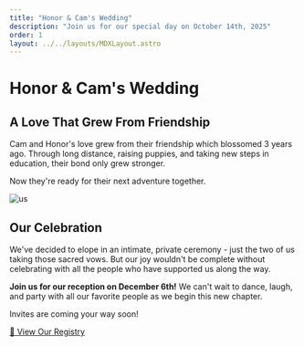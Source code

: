 ```yaml
---
title: "Honor & Cam's Wedding"
description: "Join us for our special day on October 14th, 2025"
order: 1
layout: ../../layouts/MDXLayout.astro
---
```


# Honor & Cam's Wedding

## A Love That Grew From Friendship

Cam and Honor's love grew from their friendship which blossomed 3 years ago. Through long distance, raising puppies, and taking new steps in education, their bond only grew stronger.

Now they're ready for their next adventure together.

![us](/IMG_20240817_095656174.jpg)

## Our Celebration

We've decided to elope in an intimate, private ceremony - just the two of us taking those sacred vows. But our joy wouldn't be complete without celebrating with all the people who have supported us along the way.

**Join us for our reception on December 6th!** We can't wait to dance, laugh, and party with all our favorite people as we begin this new chapter.

Invites are coming your way soon!

<div class="my-8 sm:my-12 text-center">
  <a href="https://www.myregistry.com/wedding-registry/honor-silvius-and-cam-hilliard-olympia-wa/4984570/giftlist" 
     target="_blank" 
     rel="noopener noreferrer"
     class="inline-block bg-gradient-to-r from-primary to-secondary text-foreground px-6 sm:px-8 md:px-12 py-4 sm:py-5 md:py-6 rounded-full no-underline font-bold text-lg sm:text-xl shadow-2xl hover:shadow-3xl transition-all duration-300 uppercase tracking-wide hover:scale-105">
    🎁 View Our Registry
  </a>
</div>